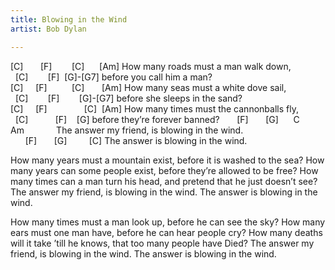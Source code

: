 ```yaml
---
title: Blowing in the Wind
artist: Bob Dylan

---
```


[C]       [F]        [C]      [Am] 
How many roads must a man walk down, 
  [C]        [F]  [G]-[G7]
before you call him a man?
[C]     [F]          [C]       [Am] 
How many seas must a white dove sail, 
  [C]        [F]        [G]-[G7]
before she sleeps in the sand?
[C]     [F]               [C]  [Am]
How many times must the cannonballs fly, 
  [C]           [F]    [G]
before they're forever banned?
      [F]       [G]      C              Am            
The answer my friend, is blowing in the wind.
      [F]       [G]         [C]
The answer is blowing in the wind.

How many years must a mountain exist, 
before it is washed to the sea?
How many years can some people exist, 
before they're allowed to be free? 
How many times can a man turn his head, 
and pretend that he just doesn't see?
The answer my friend, is blowing in the wind.
The answer is blowing in the wind.

How many times must a man look up, 
before he can see the sky?
How many ears must one man have, 
before he can hear people cry?
How many deaths will it take 'till he knows, 
that too many people have Died?
The answer my friend, is blowing in the wind.
The answer is blowing in the wind.


